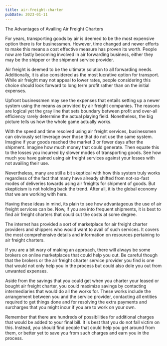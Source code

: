 ```yaml
---
title: air-freight-charter
pubDate: 2023-01-11
---
```


The Advantages of Availing Air Freight Charters

For years, transporting goods by air is deemed to be the most expensive option there is for businessmen. However, time changed and newer efforts to make this means a cost effective measure has proven its worth. People now are fastly becoming involved in air forwarding business, either they may be the shipper or the shipment service provider.

Air freight is deemed to be the ultimate solution to all forwarding needs. Additionally, it is also considered as the most lucrative option for transport. While air freight may not appeal to lower rates, people considering this choice should look forward to long term profit rather than on the initial expenses. 

Upfront businessmen may see the expenses that entails setting up a newer system using the means as provided by air freight companies. The reasons are logical yet the gray line that sets boundary between profit and over-all efficiency rarely determine the actual playing field. Nonetheless, the big picture tells us how the whole game actually works.

With the speed and time resolved using air freight services, businessmen can obviously set leverage over those that do not use the same system. Imagine if your goods reached the market 3 or fewer days after the shipment. Imagine how much money that could generate. Then equate this to the losses you incurred by slower modes of transporting goods. See how much you have gained using air freight services against your losses with not availing their use.

Nevertheless, many are still a bit skeptical with how this system truly works regardless of the fact that many have already shifted from not-so-fast modes of deliveries towards using air freights for shipment of goods. But skepticism is not holding back the trend. After all, it is the global economy that we are working with here. 

Having these ideas in mind, its plain to see how advantageous the use of air freight services can be. Now, if you are into frequent shipments, it is best to find air freight charters that could cut the costs at some degree.

The internet has provided a sort of marketplace for air freight charter providers and shippers who would want to avail of such services. It covers the most comprehensive details and information on resources pertaining to air freight charters. 

If you are a bit wary of making an approach, there will always be some brokers on online marketplaces that could help you out. Be careful though that the brokers or the air freight charter service provider you find is one that would not only help you in the process but could also dole you out from unwanted expenses.

Aside from the savings that you could get when you charter your leased or bought air freight charter, you could maximize savings by contacting intermediaries that would do all the works for. These works include the arrangement between you and the service provider, contacting all entities required to get things done and for resolving the extra payments and surcharges that you might incur if you are to work on your own. 

Remember that there are hundreds of possibilities for additional charges that would be added to your final bill. It is best that you do not fall victim on this. Instead, you should find people that could help you get around from them, or better yet to save you from such charges and earn you in the process.